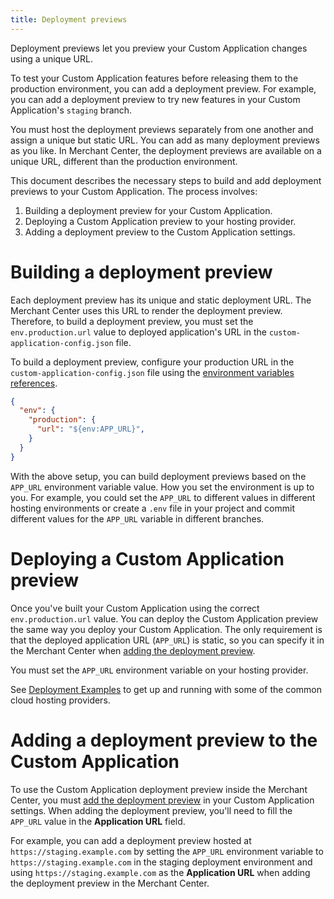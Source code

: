 ```yaml
---
title: Deployment previews
---
```


<Subtitle>

Deployment previews let you preview your Custom Application changes using a unique URL.

</Subtitle>

To test your Custom Application features before releasing them to the production environment, you can add a deployment preview. For example, you can add a deployment preview to try new features in your Custom Application's `staging` branch.

You must host the deployment previews separately from one another and assign a unique but static URL. You can add as many deployment previews as you like. In Merchant Center, the deployment previews are available on a unique URL, different than the production environment.

This document describes the necessary steps to build and add deployment previews to your Custom Application. The process involves:

1. Building a deployment preview for your Custom Application.
2. Deploying a Custom Application preview to your hosting provider.
3. Adding a deployment preview to the Custom Application settings.

# Building a deployment preview

Each deployment preview has its unique and static deployment URL. The Merchant Center uses this URL to render the deployment preview. Therefore, to build a deployment preview, you must set the `env.production.url` value to deployed application's URL in the `custom-application-config.json` file.

To build a deployment preview, configure your production URL in the `custom-application-config.json` file using the  [environment variables references](/api-reference/application-config#environment-variable-references).

```json title="custom-application-config.json"
{
  "env": {
    "production": {
      "url": "${env:APP_URL}",
    }
  }
}
```

With the above setup, you can build deployment previews based on the `APP_URL` environment variable value. How you set the environment is up to you. For example, you could set the `APP_URL` to different values in different hosting environments or create a `.env` file in your project and commit different values for the `APP_URL` variable in different branches.

# Deploying a Custom Application preview

Once you've built your Custom Application using the correct `env.production.url` value. You can deploy the Custom Application preview the same way you deploy your Custom Application. The only requirement is that the deployed application URL (`APP_URL`) is static, so you can specify it in the Merchant Center when [adding the deployment preview](https://docs.commercetools.com/merchant-center/managing-custom-applications#managing-custom-applications-deployment-previews).

<Info>

You must set the `APP_URL` environment variable on your hosting provider.

</Info>

See [Deployment Examples](/deployment-examples) to get up and running with some of the common cloud hosting providers.

# Adding a deployment preview to the Custom Application

To use the Custom Application deployment preview inside the Merchant Center, you must [add the deployment preview](https://docs.commercetools.com/merchant-center/managing-custom-applications#adding-deployment-previews) in your Custom Application settings. When adding the deployment preview, you'll need to fill the `APP_URL` value in the **Application URL** field.

For example, you can add a deployment preview hosted at `https://staging.example.com` by setting the `APP_URL` environment variable to `https://staging.example.com` in the staging deployment environment and using `https://staging.example.com` as the **Application URL** when adding the deployment preview in the Merchant Center.
